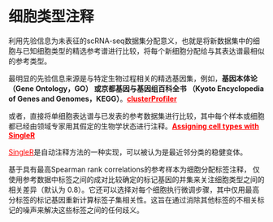 # 细胞类型注释

利用先验信息为未表征的scRNA-seq数据集分配意义，也就是将新数据集中的细胞与已知细胞类型的精选参考谱进行比较，将每个新细胞分配给与其表达谱最相似的参考类型。

最明显的先验信息来源是与特定生物过程相关的精选基因集，例如，**基因本体论 （Gene Ontology，GO） 或京都基因与基因组百科全书 （Kyoto Encyclopedia of Genes and Genomes，KEGG）**。[**clusterProfiler**](https://yulab-smu.top/biomedical-knowledge-mining-book/){style="color:red"}

或者，直接将单细胞表达谱与已发表的参考数据集进行比较，其中每个样本或细胞都已经由领域专家用其假定的生物学状态进行注释。[**Assigning cell types with SingleR**](https://bioconductor.org/books/release/SingleRBook/){style="color:red"}

[SingleR](https://bioconductor.org/packages/3.18/bioc/html/SingleR.html){style="color:red"}是自动注释方法的一种实现，可以被认为是最近邻分类的稳健变体。

基于具有最高Spearman rank correlations的参考样本为细胞分配标签注释， 仅使用参考数据中标签之间的成对比较确定的标记基因的并集来关注细胞类型之间的相关差异（默认为 0.8）。它还可以选择对每个细胞执行微调步骤，其中仅用最高分标签的标记基因重新计算标签子集相关性。这旨在通过消除其他标签的不相关标记的噪声来解决这些标签之间的任何歧义。
